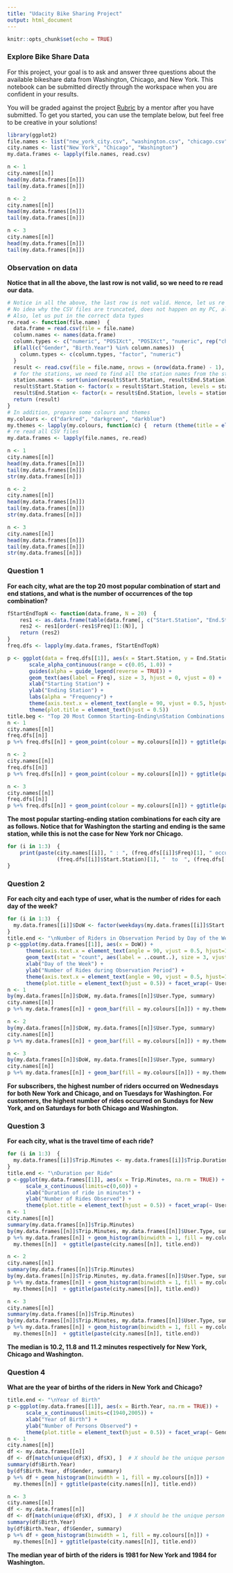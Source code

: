 ```yaml
---
title: "Udacity Bike Sharing Project"
output: html_document
---
```


```r
knitr::opts_chunk$set(echo = TRUE)
```

### Explore Bike Share Data

For this project, your goal is to ask and answer three questions about the available bikeshare data from Washington, Chicago, and New York.  This notebook can be submitted directly through the workspace when you are confident in your results.

You will be graded against the project [Rubric](https://review.udacity.com/#!/rubrics/2508/view) by a mentor after you have submitted.  To get you started, you can use the template below, but feel free to be creative in your solutions!

```r
library(ggplot2)
file.names <- list("new_york_city.csv", "washington.csv", "chicago.csv")
city.names <- list("New York", "Chicago", "Washington")
my.data.frames <- lapply(file.names, read.csv)
```

```r
n <- 1
city.names[[n]]
head(my.data.frames[[n]])
tail(my.data.frames[[n]])
```

```r
n <- 2
city.names[[n]]
head(my.data.frames[[n]])
tail(my.data.frames[[n]])
```

```r
n <- 3
city.names[[n]]
head(my.data.frames[[n]])
tail(my.data.frames[[n]])
```

### Observation on data

**Notice that in all the above, the last row is not valid, so we need to re read our data.**

```r
# Notice in all the above, the last row is not valid. Hence, let us re read all the files excluding the last row
# No idea why the CSV files are truncated, does not happen on my PC, already sent feedback to Udacity
# Also, let us put in the correct data types
re.read <- function(file.name)  {
  data.frame = read.csv(file = file.name)
  column.names <- names(data.frame)
  column.types <- c("numeric", "POSIXct", "POSIXct", "numeric", rep("character", 2), "factor")
  if(all(c("Gender", "Birth.Year") %in% column.names))  {
    column.types <- c(column.types, "factor", "numeric")
  }
  result <- read.csv(file = file.name, nrows = (nrow(data.frame) - 1), colClasses = column.types)
  # for the stations, we need to find all the station names from the start and end stations
  station.names <- sort(union(result$Start.Station, result$End.Station))
  result$Start.Station <- factor(x = result$Start.Station, levels = station.names)
  result$End.Station <- factor(x = result$End.Station, levels = station.names)
  return (result)
}
# In addition, prepare some colours and themes
my.colours <- c("darkred", "darkgreen", "darkblue")
my.themes <- lapply(my.colours, function(c) {  return (theme(title = element_text(colour = c))) })
# re read all CSV files
my.data.frames <- lapply(file.names, re.read)
```

```r
n <- 1
city.names[[n]]
head(my.data.frames[[n]])
tail(my.data.frames[[n]])
str(my.data.frames[[n]])
```

```r
n <- 2
city.names[[n]]
head(my.data.frames[[n]])
tail(my.data.frames[[n]])
str(my.data.frames[[n]])
```

```r
n <- 3
city.names[[n]]
head(my.data.frames[[n]])
tail(my.data.frames[[n]])
str(my.data.frames[[n]])
```

### Question 1


**For each city, what are the top 20 most popular combination of start and end stations, and what is the number of occurrences of the top combination?**

```r
fStartEndTopN <- function(data.frame, N = 20)  {
    res1 <- as.data.frame(table(data.frame[, c("Start.Station", "End.Station")]))
    res2 <- res1[order(-res1$Freq)[1:(N)], ]
    return (res2)
}
freq.dfs <- lapply(my.data.frames, fStartEndTopN)
```

```r
p <- ggplot(data = freq.dfs[[1]], aes(x = Start.Station, y = End.Station, alpha = Freq)) +
       scale_alpha_continuous(range = c(0.05, 1.0)) +
       guides(alpha = guide_legend(reverse = TRUE)) +
       geom_text(aes(label = Freq), size = 3, hjust = 0, vjust = 0) +
       xlab("Starting Station") +
       ylab("Ending Station") +
       labs(alpha = "Frequency") +
       theme(axis.text.x = element_text(angle = 90, vjust = 0.5, hjust=1)) +
       theme(plot.title = element_text(hjust = 0.5))
title.beg <- "Top 20 Most Common Starting-Ending\nStation Combinations in"
n <- 1
city.names[[n]]
freq.dfs[[n]]
p %+% freq.dfs[[n]] + geom_point(colour = my.colours[[n]]) + ggtitle(paste(title.beg, city.names[[n]])) + my.themes[[n]]
```

```r
n <- 2
city.names[[n]]
freq.dfs[[n]]
p %+% freq.dfs[[n]] + geom_point(colour = my.colours[[n]]) + ggtitle(paste(title.beg, city.names[[n]])) + my.themes[[n]]
```

```r
n <- 3
city.names[[n]]
freq.dfs[[n]]
p %+% freq.dfs[[n]] + geom_point(colour = my.colours[[n]]) + ggtitle(paste(title.beg, city.names[[n]])) + my.themes[[n]]
```

**The most popular starting-ending station combinations for each city are as follows. Notice that for Washington the starting and ending is the same station, while this is not the case for New York nor Chicago.**

```r
for (i in 1:3)  {
    print(paste(city.names[[i]], " : ", (freq.dfs[[i]]$Freq)[1], " occurrences, from   ",
                (freq.dfs[[i]]$Start.Station)[1], "  to  ", (freq.dfs[[i]]$End.Station)[1]))
}
```

### Question 2

**For each city and each type of user, what is the number of rides for each day of the week?**

```r
for (i in 1:3)  {
  my.data.frames[[i]]$DoW <- factor(weekdays(my.data.frames[[i]]$Start.Time), levels = c("Monday","Tuesday","Wednesday","Thursday","Friday","Saturday","Sunday"))
}
title.end <- "\nNumber of Riders in Observation Period by Day of the Week"
p <-ggplot(my.data.frames[[1]], aes(x = DoW)) +
      theme(axis.text.x = element_text(angle = 90, vjust = 0.5, hjust=1)) +
      geom_text(stat = "count", aes(label = ..count..), size = 3, vjust = -1) +
      xlab("Day of the Week") +
      ylab("Number of Rides during Observation Period") +
      theme(axis.text.x = element_text(angle = 90, vjust = 0.5, hjust=1)) +
      theme(plot.title = element_text(hjust = 0.5)) + facet_wrap(~ User.Type)
n <- 1
by(my.data.frames[[n]]$DoW, my.data.frames[[n]]$User.Type, summary)
city.names[[n]]
p %+% my.data.frames[[n]] + geom_bar(fill = my.colours[[n]]) + my.themes[[n]] + ggtitle(paste(city.names[[n]], title.end))
```

```r
n <- 2
by(my.data.frames[[n]]$DoW, my.data.frames[[n]]$User.Type, summary)
city.names[[n]]
p %+% my.data.frames[[n]] + geom_bar(fill = my.colours[[n]]) + my.themes[[n]] + ggtitle(paste(city.names[[n]], title.end))
```

```r
n <- 3
by(my.data.frames[[n]]$DoW, my.data.frames[[n]]$User.Type, summary)
city.names[[n]]
p %+% my.data.frames[[n]] + geom_bar(fill = my.colours[[n]]) + my.themes[[n]] + ggtitle(paste(city.names[[n]], title.end))
```

**For subscribers, the highest number of riders occurred on Wednesdays for both New York and Chicago, and on Tuesdays for Washington. For customers, the highest number of rides occurred on Sundays for New York, and on Saturdays for both Chicago and Washington.**

### Question 3

**For each city, what is the travel time of each ride?**

```r
for (i in 1:3)  {
  my.data.frames[[i]]$Trip.Minutes <- my.data.frames[[i]]$Trip.Duration / 60
}
title.end <- "\nDuration per Ride"
p <-ggplot(my.data.frames[[1]], aes(x = Trip.Minutes, na.rm = TRUE)) +
      scale_x_continuous(limits=c(0,60)) +
      xlab("Duration of ride in minutes") +
      ylab("Number of Rides Observed") +
      theme(plot.title = element_text(hjust = 0.5)) + facet_wrap(~ User.Type)
n <- 1
city.names[[n]]
summary(my.data.frames[[n]]$Trip.Minutes)
by(my.data.frames[[n]]$Trip.Minutes, my.data.frames[[n]]$User.Type, summary)
p %+% my.data.frames[[n]] + geom_histogram(binwidth = 1, fill = my.colours[[n]]) +
  my.themes[[n]]  + ggtitle(paste(city.names[[n]], title.end))
```

```r
n <- 2
city.names[[n]]
summary(my.data.frames[[n]]$Trip.Minutes)
by(my.data.frames[[n]]$Trip.Minutes, my.data.frames[[n]]$User.Type, summary)
p %+% my.data.frames[[n]] + geom_histogram(binwidth = 1, fill = my.colours[[n]]) +
  my.themes[[n]]  + ggtitle(paste(city.names[[n]], title.end))
```

```r
n <- 3
city.names[[n]]
summary(my.data.frames[[n]]$Trip.Minutes)
by(my.data.frames[[n]]$Trip.Minutes, my.data.frames[[n]]$User.Type, summary)
p %+% my.data.frames[[n]] + geom_histogram(binwidth = 1, fill = my.colours[[n]]) +
  my.themes[[n]]  + ggtitle(paste(city.names[[n]], title.end))
```

**The median is 10.2, 11.8 and 11.2 minutes respectively for New York, Chicago and Washington.**

### Question 4

**What are the year of births of the riders in New York and Chicago?**

```r
title.end <- "\nYear of Birth"
p <-ggplot(my.data.frames[[1]], aes(x = Birth.Year, na.rm = TRUE)) +
      scale_x_continuous(limits=c(1940,2005)) +
      xlab("Year of Birth") +
      ylab("Number of Persons Observed") +
      theme(plot.title = element_text(hjust = 0.5)) + facet_wrap(~ Gender)
n <- 1
city.names[[n]]
df <- my.data.frames[[n]]
df <- df[match(unique(df$X), df$X), ]  # X should be the unique person identifier
summary(df$Birth.Year)
by(df$Birth.Year, df$Gender, summary)
p %+% df + geom_histogram(binwidth = 1, fill = my.colours[[n]]) +
  my.themes[[n]] + ggtitle(paste(city.names[[n]], title.end))
```

```r
n <- 3
city.names[[n]]
df <- my.data.frames[[n]]
df <- df[match(unique(df$X), df$X), ]  # X should be the unique person identifier
summary(df$Birth.Year)
by(df$Birth.Year, df$Gender, summary)
p %+% df + geom_histogram(binwidth = 1, fill = my.colours[[n]]) +
  my.themes[[n]] + ggtitle(paste(city.names[[n]], title.end))
```

**The median year of birth of the riders is 1981 for New York and 1984 for Washington.**
